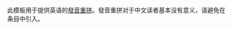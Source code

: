 {{NoteTA|G1=MediaWiki}}{{Documentation subpage}}<!-- 在本行下編輯模板說明 -->
{{Deprecated template|Respell|IPAc-en|date=2021-01-30}}
{{lua|Module:Respell}}
此模板用于提供英语的[[Wikipedia:發音重拼|發音重拼]]。發音重拼对于中文读者基本没有意义，请避免在条目中引入。

<includeonly>{{Sandbox other||<!-- 本行下加入模板的分類 -->

}}</includeonly>
